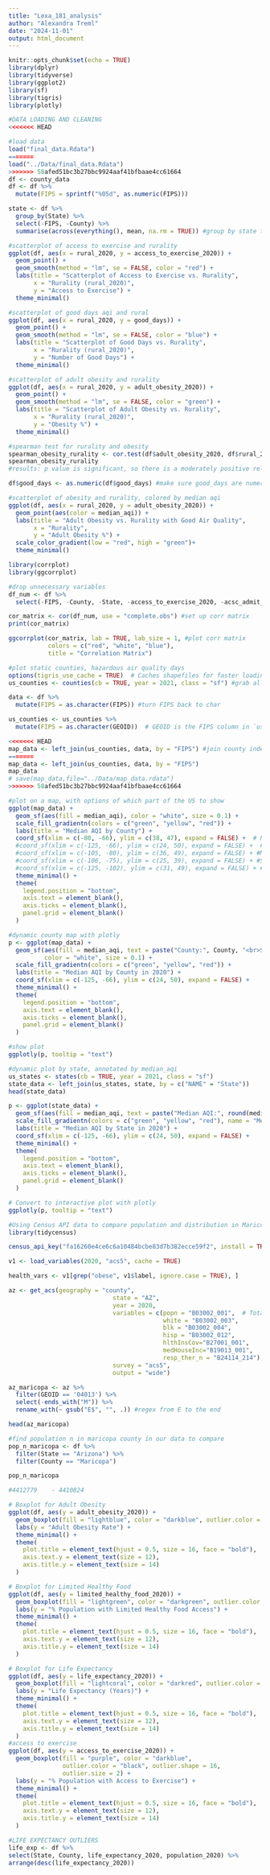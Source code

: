 ```yaml
---
title: "Lexa_181_analysis"
author: "Alexandra Treml"
date: "2024-11-01"
output: html_document
---
```

```r
knitr::opts_chunk$set(echo = TRUE)
library(dplyr)
library(tidyverse)
library(ggplot2)
library(sf)
library(tigris)
library(plotly)
```

```r
#DATA LOADING AND CLEANING
<<<<<<< HEAD

#load data
load("final_data.Rdata")
=======
load("../Data/final_data.Rdata")
>>>>>>> 58afed51bc3b27bbc9924aaf41bfbaae4cc61664
df <- county_data
df <- df %>%
  mutate(FIPS = sprintf("%05d", as.numeric(FIPS)))

state <- df %>%
  group_by(State) %>%
  select(-FIPS, -County) %>%
  summarise(across(everything(), mean, na.rm = TRUE)) #group by state take take means for all numeric values for later plotly chart

#scatterplot of access to exercise and rurality
ggplot(df, aes(x = rural_2020, y = access_to_exercise_2020)) +
  geom_point() +
  geom_smooth(method = "lm", se = FALSE, color = "red") + 
  labs(title = "Scatterplot of Access to Exercise vs. Rurality",
       x = "Rurality (rural_2020)",
       y = "Access to Exercise") +
  theme_minimal()

#scatterplot of good days aqi and rural 
ggplot(df, aes(x = rural_2020, y = good_days)) +
  geom_point() +
  geom_smooth(method = "lm", se = FALSE, color = "blue") +  
  labs(title = "Scatterplot of Good Days vs. Rurality",
       x = "Rurality (rural_2020)",
       y = "Number of Good Days") +
  theme_minimal()

#scatterplot of adult obesity and rurality
ggplot(df, aes(x = rural_2020, y = adult_obesity_2020)) +
  geom_point() +
  geom_smooth(method = "lm", se = FALSE, color = "green") +  
  labs(title = "Scatterplot of Adult Obesity vs. Rurality",
       x = "Rurality (rural_2020)",
       y = "Obesity %") +
  theme_minimal()

#spearman test for rurality and obesity 
spearman_obesity_rurality <- cor.test(df$adult_obesity_2020, df$rural_2020, method = "spearman")
spearman_obesity_rurality 
#results: p value is significant, so there is a moderately positive relationship between obesity and rurality
```
```r
df$good_days <- as.numeric(df$good_days) #make sure good_days are numeric

#scatterplot of obesity and rurality, colored by median aqi
ggplot(df, aes(x = rural_2020, y = adult_obesity_2020)) +
  geom_point(aes(color = median_aqi)) +
  labs(title = "Adult Obesity vs. Rurality with Good Air Quality",
       x = "Rurality",
       y = "Adult Obesity %") +
  scale_color_gradient(low = "red", high = "green")+
  theme_minimal()
```

```r
library(corrplot)
library(ggcorrplot)

#drop unnecessary variables
df_num <- df %>%
  select(-FIPS, -County, -State, -access_to_exercise_2020, -acsc_admit_rate_2020, -adult_diabetic_rate_2020,-dentist_rate_2020, -driving_mortality_2020, -chlamydia_2020, -dui_deaths_2020, -excess_drinking_2020, -fair_or_poor_health_2020, -food_env_index_2020, -food_insecure_2020, -food_insecure_2020, free_reduced_lunch_2020, -injury_death_rate_2020, -limited_healthy_food_2020, -mammogram_2020, -minor_2020, -over_65_2020, - pcp_rate_2020, -rural_2020, -severe_housing_prob_2020, -smoking_rate_2020, -social_association_rate_2020, -teen_birth_rate_2020,  -unemployment_2020, -uninsured_2020, -uninsured_v2_2020, -ypll_2020, -Year, -"90th_percentile_aqi", -co_days, -no2_days, -ozone_days, -pm2.5_days, -pm10_days, -age_adj_mortality_2020)

cor_matrix <- cor(df_num, use = "complete.obs") #set up corr matrix
print(cor_matrix)

ggcorrplot(cor_matrix, lab = TRUE, lab_size = 1, #plot corr matrix
           colors = c("red", "white", "blue"),
           title = "Correlation Matrix")
```


```r
#plot static counties, hazardous air quality days 
options(tigris_use_cache = TRUE)  # Caches shapefiles for faster loading
us_counties <- counties(cb = TRUE, year = 2021, class = "sf") #grab all us county data via sf

data <- df %>%
  mutate(FIPS = as.character(FIPS)) #turn FIPS back to char

us_counties <- us_counties %>%
  mutate(FIPS = as.character(GEOID))  # GEOID is the FIPS column in `us_counties`

<<<<<<< HEAD
map_data <- left_join(us_counties, data, by = "FIPS") #join county index with original data
=======
map_data <- left_join(us_counties, data, by = "FIPS")
map_data
# save(map_data,file="../Data/map_data.rdata")
>>>>>>> 58afed51bc3b27bbc9924aaf41bfbaae4cc61664

#plot on a map, with options of which part of the US to show 
ggplot(map_data) +
  geom_sf(aes(fill = median_aqi), color = "white", size = 0.1) +
  scale_fill_gradientn(colors = c("green", "yellow", "red")) +
  labs(title = "Median AQI by County") +
  coord_sf(xlim = c(-80, -66), ylim = c(38, 47), expand = FALSE) +  # Northeast bounds
  #coord_sf(xlim = c(-125, -66), ylim = c(24, 50), expand = FALSE) +  # Limits for continental U.S.
  #coord_sf(xlim = c(-105, -80), ylim = c(36, 49), expand = FALSE) + #Midwest
  #coord_sf(xlim = c(-106, -75), ylim = c(25, 39), expand = FALSE) + #South
  #coord_sf(xlim = c(-125, -102), ylim = c(31, 49), expand = FALSE) + #West
  theme_minimal() +
  theme(
    legend.position = "bottom",
    axis.text = element_blank(),
    axis.ticks = element_blank(),
    panel.grid = element_blank()
  )
```
```r
#dynamic county map with plotly
p <- ggplot(map_data) +
  geom_sf(aes(fill = median_aqi, text = paste("County:", County, "<br>State:", State, "<br>AQI:", median_aqi, "%")), 
          color = "white", size = 0.1) +
  scale_fill_gradientn(colors = c("green", "yellow", "red")) +
  labs(title = "Median AQI by County in 2020") +
  coord_sf(xlim = c(-125, -66), ylim = c(24, 50), expand = FALSE) +
  theme_minimal() +
  theme(
    legend.position = "bottom",
    axis.text = element_blank(),
    axis.ticks = element_blank(),
    panel.grid = element_blank()
  )

#show plot
ggplotly(p, tooltip = "text")
```
```r
#dynamic plot by state, annotated by median_aqi 
us_states <- states(cb = TRUE, year = 2021, class = "sf")
state_data <- left_join(us_states, state, by = c("NAME" = "State"))
head(state_data)

p <- ggplot(state_data) +
  geom_sf(aes(fill = median_aqi, text = paste("Median AQI:", round(median_aqi, 1))), color = "white", size = 0.1) +
  scale_fill_gradientn(colors = c("green", "yellow", "red"), name = "Median AQI (%)")+
  labs(title = "Median AQI by State in 2020") +
  coord_sf(xlim = c(-125, -66), ylim = c(24, 50), expand = FALSE) +
  theme_minimal() +
  theme(
    legend.position = "bottom",
    axis.text = element_blank(),
    axis.ticks = element_blank(),
    panel.grid = element_blank()
  )

# Convert to interactive plot with plotly
ggplotly(p, tooltip = "text")
```

```r
#Using Census API data to compare population and distribution in Maricopa, AZ
library(tidycensus)

census_api_key("fa16260e4ce6c6a10484bcbe83d7b382ecce59f2", install = TRUE, overwrite = TRUE)

v1 <- load_variables(2020, "acs5", cache = TRUE)

health_vars <- v1[grep("obese", v1$label, ignore.case = TRUE), ]

az <- get_acs(geography = "county",
                             state = "AZ",
                             year = 2020,
                             variables = c(popn = "B03002_001",  # Total population
                                           white = "B03002_003", 
                                           blk = "B03002_004",
                                           hisp = "B03002_012",
                                           hlthInsCov="B27001_001",
                                           medHouseInc="B19013_001",
                                           resp_ther_n = "B24114_214"),
                             survey = "acs5",
                             output = "wide")

az_maricopa <- az %>%
  filter(GEOID == '04013') %>%
  select(-ends_with("M")) %>%
  rename_with(~ gsub("E$", "", .)) #regex from E to the end 

head(az_maricopa)
```
```r
#find population n in maricopa county in our data to compare
pop_n_maricopa <- df %>%
  filter(State == "Arizona") %>%
  filter(County == "Maricopa")

pop_n_maricopa

#4412779	- 4410824	

# Boxplot for Adult Obesity
ggplot(df, aes(y = adult_obesity_2020)) +
  geom_boxplot(fill = "lightblue", color = "darkblue", outlier.color = "black", outlier.shape = 16, outlier.size = 2) +
  labs(y = "Adult Obesity Rate") +
  theme_minimal() +
  theme(
    plot.title = element_text(hjust = 0.5, size = 16, face = "bold"),
    axis.text.y = element_text(size = 12),
    axis.title.y = element_text(size = 14)
  )

# Boxplot for Limited Healthy Food
ggplot(df, aes(y = limited_healthy_food_2020)) +
  geom_boxplot(fill = "lightgreen", color = "darkgreen", outlier.color = "black", outlier.shape = 16, outlier.size = 2) +
  labs(y = "% Population with Limited Healthy Food Access") +
  theme_minimal() +
  theme(
    plot.title = element_text(hjust = 0.5, size = 16, face = "bold"),
    axis.text.y = element_text(size = 12),
    axis.title.y = element_text(size = 14)
  )

# Boxplot for Life Expectancy
ggplot(df, aes(y = life_expectancy_2020)) +
  geom_boxplot(fill = "lightcoral", color = "darkred", outlier.color = "black", outlier.shape = 16, outlier.size = 2) +
  labs(y = "Life Expectancy (Years)") +
  theme_minimal() +
  theme(
    plot.title = element_text(hjust = 0.5, size = 16, face = "bold"),
    axis.text.y = element_text(size = 12),
    axis.title.y = element_text(size = 14)
  )
#access to exercise
ggplot(df, aes(y = access_to_exercise_2020)) +
  geom_boxplot(fill = "purple", color = "darkblue", 
               outlier.color = "black", outlier.shape = 16, 
               outlier.size = 2) +
  labs(y = "% Population with Access to Exercise") +
  theme_minimal() +
  theme(
    plot.title = element_text(hjust = 0.5, size = 16, face = "bold"),
    axis.text.y = element_text(size = 12),
    axis.title.y = element_text(size = 14)
  )
```
```r
#LIFE EXPECTANCY OUTLIERS
life_exp <- df %>%
select(State, County, life_expectancy_2020, population_2020) %>%
arrange(desc(life_expectancy_2020))
```



